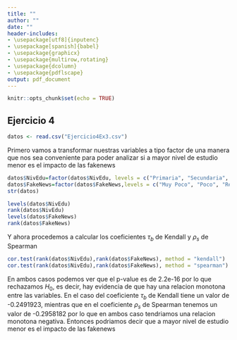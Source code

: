 ```yaml
---
title: ""
author: ""
date: ""
header-includes:
- \usepackage[utf8]{inputenc}
- \usepackage[spanish]{babel}
- \usepackage{graphicx}
- \usepackage{multirow,rotating}
- \usepackage{dcolumn}
- \usepackage{pdflscape}
output: pdf_document
---
```


```r
knitr::opts_chunk$set(echo = TRUE)
```

## Ejercicio 4

```r
datos <- read.csv("Ejercicio4Ex3.csv")
```

Primero vamos a transformar nuestras variables a tipo factor de una manera que nos sea conveniente para poder analizar si a mayor nivel de estudio menor es el impacto de las fakenews

```r
datos$NivEdu=factor(datos$NivEdu, levels = c("Primaria", "Secundaria", "Bachillerato", "Profesional"))
datos$FakeNews=factor(datos$FakeNews,levels = c("Muy Poco", "Poco", "Regular", "Mucho"))
str(datos)
```

```r
levels(datos$NivEdu)
rank(datos$NivEdu)
levels(datos$FakeNews)
rank(datos$FakeNews)
```

Y ahora procedemos a calcular los coeficientes $\tau_{b}$ de Kendall y $\rho_{s}$ de Spearman

```r
cor.test(rank(datos$NivEdu),rank(datos$FakeNews), method = "kendall")
cor.test(rank(datos$NivEdu),rank(datos$FakeNews), method = "spearman")
```

En ambos casos podemos ver que el p-value es de 2.2e-16 por lo que rechazamos $H_{0}$, es decir, hay evidencia de que hay una relacion monotona entre las variables. 
En el caso del coeficiente $\tau_{b}$ de Kendall tiene un valor de -0.2491923, mientras que en el coeficiente $\rho_{s}$ de Spearman tenemos un valor de -0.2958182 por lo que en ambos caso tendriamos una relacion monotona negativa. Entonces podriamos decir que a mayor nivel de estudio menor es el impacto de las fakenews  














